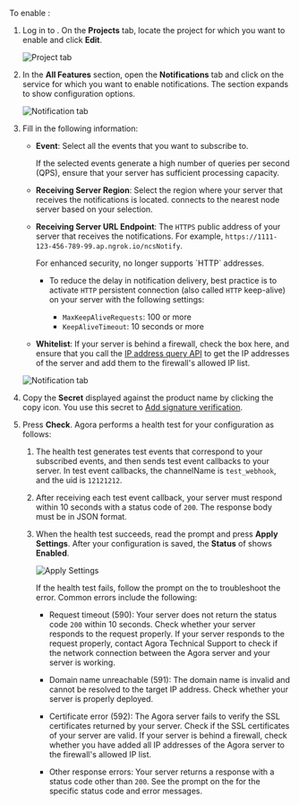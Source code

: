 

To enable <Vg k="NCS_LONG" />:

1. Log in to <Link to="{{Global.AGORA_CONSOLE_URL}}"><Vg k="CONSOLE" /></Link>. On the **Projects** tab, locate the project for which you want to enable <Vg k="NCS_LONG" /> and click **Edit**.

    ![Project tab](/images/video-sdk/enable-ncs-project-tabs.png)

1. In the **All Features** section, open the **Notifications** tab and click on the service for which you want to enable notifications. The section expands to show configuration options.

    ![Notification tab](/images/video-sdk/enable-ncs-notification-tab.png)

1. Fill in the following information:

    * **Event**: Select all the events that you want to subscribe to.

        If the selected events generate a high number of queries per second (QPS), ensure that your server has sufficient processing capacity.

    * **Receiving Server Region**: Select the region where your server that receives the notifications is located. <Vg k="COMPANY" /> connects to the nearest <Vg k="COMPANY" /> node server based on your selection.

    * **Receiving Server URL Endpoint**: The `HTTPS` public address of your server that receives the notifications. For example, `https://1111-123-456-789-99.ap.ngrok.io/ncsNotify`.

        <Admonition type="info">
        For enhanced security, <Vg k="NCS_LONG" /> no longer supports `HTTP` addresses.
        </Admonition>

        * To reduce the delay in notification delivery, best practice is to activate `HTTP` persistent connection (also called `HTTP` keep-alive) on your server with the following settings:

            * `MaxKeepAliveRequests`: 100 or more
            * `KeepAliveTimeout`: 10 seconds or more
    
    * **Whitelist**: If your server is behind a firewall, check the box here, and ensure that you call the [IP address query API](#ip-address-query-api) to get the IP addresses of the <Vg k="COMPANY" /> <Vg k="NCS_LONG" /> server and add them to the firewall's allowed IP list.

    ![Notification tab](/images/video-sdk/enable-ncs-configuration-tab.png)

1. Copy the **Secret** displayed against the product name by clicking the copy icon. You use this secret to [Add signature verification](#add-signature-verification).

1. Press **Check**. Agora performs a health test for your configuration as follows:

    1. The <Vg k="NCS_LONG" /> health test generates test events that correspond to your subscribed events, and then sends test event callbacks to your server. 
        <ProductWrapper product="video-calling, voice-calling, interactive-live-streaming, broadcast-streaming">
        In test event callbacks, the channelName is `test_webhook`, and the uid is `12121212`.
        </ProductWrapper>
    1. After receiving each test event callback, your server must respond within 10 seconds with a status code of `200`. The response body must be in JSON format.

    1. When the <Vg k="NCS_LONG" /> health test succeeds, read the prompt and press **Apply Settings**. After your configuration is saved, the **Status** of <Vg k="NCS_LONG" /> shows **Enabled**.

        ![Apply Settings](/images/video-sdk/enable-ncs-apply-settings.png)

        If the <Vg k="NCS_LONG" /> health test fails, follow the prompt on the <Vg k="CONSOLE" /> to troubleshoot the error. Common errors include the following:

        * Request timeout (590): Your server does not return the status code `200` within 10 seconds. Check whether your server responds to the request properly. If your server responds to the request properly, contact Agora Technical Support to check if the network connection between the Agora <Vg k="NCS_LONG" /> server and your server is working.

        * Domain name unreachable (591): The domain name is invalid and cannot be resolved to the target IP address. Check whether your server is properly deployed.

        * Certificate error (592): The Agora <Vg k="NCS_LONG" /> server fails to verify the SSL certificates returned by your server. Check if the SSL certificates of your server are valid. If your server is behind a firewall, check whether you have added all IP addresses of the Agora <Vg k="NCS_LONG" /> server to the firewall's allowed IP list.

        * Other response errors: Your server returns a response with a status code other than `200`. See the prompt on the <Vg k="CONSOLE" /> for the specific status code and error messages.
